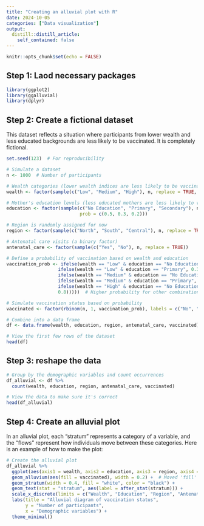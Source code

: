 ```yaml
---
title: "Creating an alluvial plot with R"
date: 2024-10-05
categories: ["Data visualization"]
output:
  distill::distill_article:
    self_contained: false
---
```



```r
knitr::opts_chunk$set(echo = FALSE)
```






## Step 1: Laod necessary packages


```r

library(ggplot2)
library(ggalluvial)
library(dplyr)

```





## Step 2: Create a fictional dataset

This dataset reflects a situation where participants from lower wealth and less educated backgrounds are less likely to be vaccinated. It is completely fictional.


```r
set.seed(123)  # For reproducibility

# Simulate a dataset
n <- 1000  # Number of participants

# Wealth categories (lower wealth indices are less likely to be vaccinated)
wealth <- factor(sample(c("Low", "Medium", "High"), n, replace = TRUE, prob = c(0.5, 0.3, 0.2)))

# Mother's education levels (less educated mothers are less likely to vaccinate)
education <- factor(sample(c("No Education", "Primary", "Secondary"), n, replace = TRUE, 
                           prob = c(0.5, 0.3, 0.2)))

# Region is randomly assigned for now
region <- factor(sample(c("North", "South", "Central"), n, replace = TRUE))

# Antenatal care visits (a binary factor)
antenatal_care <- factor(sample(c("Yes", "No"), n, replace = TRUE))

# Define a probability of vaccination based on wealth and education
vaccination_prob <- ifelse(wealth == "Low" & education == "No Education", 0.2,  # Low wealth and no education
                   ifelse(wealth == "Low" & education == "Primary", 0.3,       # Low wealth and primary education
                   ifelse(wealth == "Medium" & education == "No Education", 0.4, # Medium wealth and no education
                   ifelse(wealth == "Medium" & education == "Primary", 0.6,    # Medium wealth and primary education
                   ifelse(wealth == "High" & education == "No Education", 0.6, # High wealth and no education
                   0.8)))))  # Higher probability for other combinations

# Simulate vaccination status based on probability
vaccinated <- factor(rbinom(n, 1, vaccination_prob), labels = c("No", "Yes"))

# Combine into a data frame
df <- data.frame(wealth, education, region, antenatal_care, vaccinated)

# View the first few rows of the dataset
head(df)


```



## Step 3: reshape the data 

```r
# Group by the demographic variables and count occurrences
df_alluvial <- df %>%
  count(wealth, education, region, antenatal_care, vaccinated)

# View the data to make sure it's correct
head(df_alluvial)

```




## Step 4: Create an alluvial plot

In an alluvial plot, each "stratum" represents a category of a variable, and the "flows" represent how individuals move between these categories. Here is an example of how to make the plot:

```r

# Create the alluvial plot
df_alluvial %>% 
  ggplot(aes(axis1 = wealth, axis2 = education, axis3 = region, axis4 = antenatal_care, y = n)) +
  geom_alluvium(aes(fill = vaccinated), width = 0.2) +  # Moved 'fill' inside aes()
  geom_stratum(width = 0.4, fill = "white", color = "black") +
  geom_text(stat = "stratum", aes(label = after_stat(stratum))) +
  scale_x_discrete(limits = c("Wealth", "Education", "Region", "Antenatal Care"), expand = c(0.15, 0.05)) +
  labs(title = "Alluvial diagram of vaccination status",
       y = "Number of participants",
       x = "Demographic variables") +
  theme_minimal()



```


















